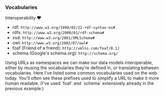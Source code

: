 ### Vocabularies

Interoperability &#10084;

- rdf: `http://www.w3.org/1999/02/22-rdf-syntax-ns#`
- rdfs: `http://www.w3.org/2000/01/rdf-schema#`
- xsd: `http://www.w3.org/2001/XMLSchema#`
- owl: `http://www.w3.org/2002/07/owl#`
- foaf (Friend of a friend): `http://xmlns.com/foaf/0.1/`
- schema (Google's schema.org): `http://schema.org/`

<aside className="notes">
    Using URLs as namespaces we can make our data models interoperable, either by reusing the vocabularies they're
    defined in, or translating between vocabularies. Here I've listed some common vocabularies used on the web today.
    You'll often see these prefixes used to simplify a URL to make it more human readable. (I've used `foaf` and
    `schema` extensively already in the previous example.)
</aside>
